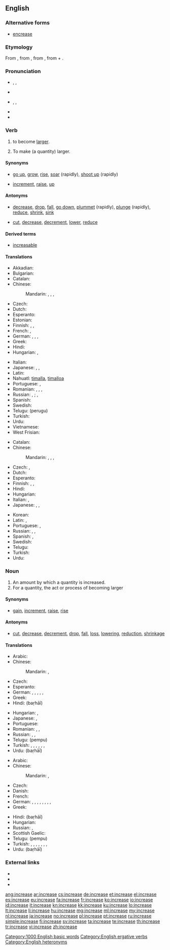 ==English==

===Alternative forms===
* [[encrease]]

===Etymology===
From {{etyl|enm}}, from {{etyl|fro}}, from {{etyl|la}} {{term|lang=la|increscere||to increase}}, from {{term|lang=la|in||in, on}} + {{term|lang=la|crescere||to grow}}.

===Pronunciation===
* {{sense|verb}} {{enPR|ĭnkrēs’}}, {{IPA|/ɪnˈkriːs/}}, {{X-SAMPA|/In"kri:s/}}
* {{audio|en-us-increase-verb.ogg|Audio (US)}}
* {{sense|noun}} {{enPR|ĭn'krēs}}, {{IPA|/ˈɪnkriːs/}}, {{X-SAMPA|/"Inkri:s/}}
* {{audio|en-us-increase-noun.ogg|Audio (US)}}
* {{rhymes|iːs}}

===Verb===
{{en-verb|increas|ing}}

# {{intransitive|of a quantity}} to become [[large]]r.
# {{transitive}} To make (a quantity) larger.

====Synonyms====
* {{sense|become larger}} [[go up]], [[grow]], [[rise]], [[soar]] (rapidly), [[shoot up]] (rapidly)
* {{sense|make larger}} [[increment]], [[raise]], {{qualifier|informal}} [[up]]

====Antonyms====
* {{sense|become larger}} [[decrease]], [[drop]], [[fall]], [[go down]], [[plummet]] (rapidly), [[plunge]] (rapidly), [[reduce]], [[shrink]], [[sink]]
* {{sense|make larger}} [[cut]], [[decrease]], [[decrement]], [[lower]], [[reduce]]

====Derived terms====
* [[increasable]]

====Translations====
{{trans-top|become larger}}
* Akkadian: {{tø|akk|𒈨𒌍|tr=miādu, ḪI.A|sc=Xsux}}
* Bulgarian: {{t|bg|нараствам|tr=narástvam|sc=Cyrl}}
* Catalan: {{t|ca|augmentar}}
* Chinese:
*: Mandarin: {{t|zh|增加|tr=zēngjiā|sc=Hani}}, {{t|zh|增長|sc=Hani}}, {{t|zh|增长|tr=zēngzhǎng|sc=Hani}}, {{t|zh|增大|tr=zēngdà|sc=Hani}}
* Czech: {{t-|cs|stoupat}}
* Dutch: {{t+|nl|toenemen}}
* Esperanto: {{t|eo|pliiĝi}}
* Estonian: {{t-|et|kasvama}}
* Finnish: {{t+|fi|kasvaa}}, {{t+|fi|lisääntyä}}, {{t-|fi|suurentua}}
* French: {{t+|fr|augmenter}}, {{t+|fr|croître}}
* German: {{t+|de|wachsen|alt=(an)-wachsen}}, {{t-|de|sich vergrößern}}, {{t+|de|steigern}}, {{t+|de|erhöhen}}
* Greek: {{t|el|αβγατίζω|tr=avγatízo|sc=Grek}}
* Hindi: {{t-|hi|बढना|tr=baṛhnā|xs=Hindi}}
* Hungarian: {{t|hu|nő}}, {{t|hu|növekszik}}
{{trans-mid}}
* Italian: {{t+|it|aumentare}}
* Japanese: {{t-|ja|増える|tr=ふえる, fueru}}, {{t-|ja|増加する|tr=ぞうかする, zōka-suru}}, {{t-|ja|増大する|tr=ぞうだいする, zōdai-suru}}
* Latin: {{t-|la|augeo|alt=augeō}}
* Nahuatl: [[timalla]], [[timalloa]]
* Portuguese: {{t+|pt|aumentar}}, {{t+|pt|acrescentar}}
* Romanian: {{t|ro|crește}}, {{t|ro|mări}}, {{t|ro|spori}}, {{t|ro|urca}}
* Russian: {{t|ru|возрастать|tr=vozrastát'|sc=Cyrl}} {{impf}}, {{t|ru|возрасти|tr=vozrastí|sc=Cyrl}} {{pf.}}; {{t|ru|увеличиваться|tr=uvelíčivat’sja}}, {{t|ru|увеличиться|tr=uvelíčit’sja}}
* Spanish: {{t+|es|aumentar}}
* Swedish: {{t|sv|öka}}
* Telugu: {{t+|te|పెరుగు}} (perugu)
* Turkish: {{t|tr|artmak}}
* Urdu: {{t-|ur|بڑھنا|tr=baṛhnā|xs=Urdu}}
* Vietnamese: {{t+|vi|tăng|xs=Vietnamese}}
* West Frisian: {{t-|fy|waakse|xs=West Frisian}}
{{trans-bottom}}

{{trans-top|make larger}}
* Catalan: {{t|ca|augmentar}}
* Chinese:
*: Mandarin: {{t|zh|增加|tr=zēngjiā|sc=Hani}}, {{t|zh|增長|sc=Hani}}, {{t|zh|增长|tr=zēngzhǎng|sc=Hani}}, {{t|zh|增大|tr=zēngdà|sc=Hani}}
* Czech: {{t-|cs|zvýšit}}, {{t-|cs|zvětšit}}
* Dutch: {{t-|nl|opvoeren}}
* Esperanto: {{t|eo|pliigi}}
* Finnish: {{t+|fi|kasvattaa}}, {{t+|fi|lisätä}}, {{t-|fi|suurentaa}}
* Hindi: {{t-|hi|बढाना|tr=baṛhānā|xs=Hindi}}
* Hungarian: {{t|hu|növel}}
* Italian: {{t+|it|aumentare}},  {{t+|it|incrementare}}
* Japanese: {{t-|ja|増やす|tr=ふやす, fuyasu}}, {{t-|ja|増加する|tr=ぞうかする, zōka-suru}}, {{t-|ja|増大する|tr=ぞうだいする, zōdai-suru}}
{{trans-mid}}
* Korean: {{t-|ko|증가시키다|tr=jeunggasikida|sc=Hang}}
* Latin: {{t+|la|adicio|alt=adiciō}},  {{t-|la|accumulo|alt=accumulō}}
* Portuguese: {{t+|pt|aumentar}}, {{t+|pt|progredir}}
* Russian: {{t+|ru|увеличивать|tr=uvelíčivat’}}, {{t+|ru|увеличить|tr=uvelíčit’}}, {{t+|ru|наращивать|tr=naráščivat’}} {{t|ru|нарастить|tr=narastít’}}
* Spanish: {{t+|es|aumentar}}, {{t+|es|subir}}
* Swedish: {{t|sv|öka}}
* Telugu: {{t|te|పెంచు|tr=penchu}}
* Turkish: {{t|tr|arttırmak}}
* Urdu: {{t-|ur|بڑھانا|tr=baṛhānā|xs=Urdu}}
{{trans-bottom}}

===Noun===
{{en-noun}}

# An amount by which a quantity is increased.
# For a quantity, the act or process of becoming larger

====Synonyms====
* {{sense|amount by which a quantity is increased}} [[gain]], [[increment]], {{qualifier|US, said of pay}} [[raise]], [[rise]]

====Antonyms====
* {{sense|amount by which a quantity is increased}} [[cut]], [[decrease]], [[decrement]], [[drop]], [[fall]], [[loss]], [[lowering]], [[reduction]], [[shrinkage]]

====Translations====
{{trans-top|increased amount}}
* Arabic: {{t|ar|نزيد|tr=nazīda|alt=نَزِيدَ|sc=Arab}}
* Chinese:
*: Mandarin: {{t|zh|增加|tr=zēngjiā|sc=Hani}}, {{t|zh|增大|tr=zēngdà|sc=Hani}}
* Czech: {{t|cs|zvýšení}}
* Esperanto: {{t|eo|plimultiĝo}}
* German: {{t|de|Erhöhung|f}}, {{t|de|Steigerung|f}}, {{t|de|Vergrößerung|f}}, {{t|de|Zunahme|f}}, {{t|de|Anstieg|m}}, {{t|de|Wachstum|n}}
* Greek: {{t+|el|αύξηση|f|tr=áfxisi}}
* Hindi: {{t-|hi|बढाई|f|xs=Hindi}} (baṛhāī)
{{trans-mid}}
* Hungarian: {{t|hu|növekmény}}, {{t|hu|növekedés}}
* Japanese: {{t+|ja|増加|tr=ぞうか, zōka}}, {{t-|ja|増大|tr=ぞうだい, zōdai}}
* Portuguese: {{t+|pt|acréscimo|m}}
* Romanian: {{t|ro|creștere|f}}, {{t|ro|sporire|f}}, {{t|ro|mărire|f}}
* Russian: {{t-|ru|увеличение|n|tr=uveličénije}}, {{t+|ru|рост|m|tr=rost}}, {{t-|ru|прирост|m|tr=priróst}}
* Telugu: {{t|te|పెంపు}} (pempu)
* Turkish: {{t|tr|artmak}}, {{t|tr|büyümek}}, {{t|tr|çoğalmak}}, {{t|tr|gelişmek}}, {{t|tr|kar etmek|tr=kyar etmek|alt=kâr etmek}}, {{t|tr|yükselmek}}, {{t|tr|fazlalaşmak}}
* Urdu: {{t-|ur|بڑھاْی|f|xs=Urdu}} (baṛhāī)
{{trans-bottom}}

{{trans-top|act of becoming larger}}
* Arabic: {{t-|ar|ارتفاع|m|alt=اِرْتِفاع|tr=irtifaa3}}
* Chinese:
*: Mandarin: {{t|zh|增加|tr=zēngjiā|sc=Hani}}, {{t|zh|增大|tr=zēngdà|sc=Hani}}
* Czech: {{t|cs|zvýšení}}
* Danish: {{t|da|stigning|c}}
* French: {{t+|fr|augmentation|f}}
* German: {{t+|de|Ansteigen|n}}, {{t+|de|Anstieg|m}}, {{t+|de|Anwachsen|n}}, {{t+|de|Erhöhung|f}}, {{t+|de|Steigen|n}}, {{t+|de|Steigern|n}}, {{t+|de|Vergrößern|n}}, {{t+|de|Wachsen|n}}, {{t+|de|Zunahme|f}}
* Greek: {{t+|el|αύξηση|f|tr=áfxisi}}
{{trans-mid}}
* Hindi: {{t-|hi|बढाई|f|xs=Hindi}} (baṛhāī)
* Hungarian: {{t|hu|növekedés}}
* Russian: {{t-|ru|увеличение|n|tr=uveličénije}}, {{t+|ru|рост|m|tr=rost}}
* Scottish Gaelic: {{t-|gd|piseach|m|xs=Scottish Gaelic}}
* Telugu: {{t|te|పెంపు}} (pempu)
* Turkish: {{t|tr|artış}}, {{t|tr|artma}}, {{t|tr|büyüme}}, {{t|tr|çoğalma}}, {{t|tr|gelişme}}, {{t|tr|kar|tr=kyar|alt=kâr}}, {{t|tr|yükselme}}, {{t|tr|fazlalaşma}}
* Urdu: {{t-|ur|بڑھاْی|f|xs=Urdu}} (baṛhāī)
{{trans-bottom}}

===External links===
* {{R:Webster 1913}}
* {{R:Century 1911}}
* {{R:OneLook}}

[[Category:1000 English basic words]]
[[Category:English ergative verbs]]
[[Category:English heteronyms]]

[[ang:increase]]
[[ar:increase]]
[[cs:increase]]
[[de:increase]]
[[et:increase]]
[[el:increase]]
[[es:increase]]
[[eu:increase]]
[[fa:increase]]
[[fr:increase]]
[[ko:increase]]
[[io:increase]]
[[id:increase]]
[[it:increase]]
[[kn:increase]]
[[kk:increase]]
[[ku:increase]]
[[lo:increase]]
[[lt:increase]]
[[li:increase]]
[[hu:increase]]
[[mg:increase]]
[[ml:increase]]
[[my:increase]]
[[nl:increase]]
[[ja:increase]]
[[no:increase]]
[[pl:increase]]
[[pt:increase]]
[[ru:increase]]
[[simple:increase]]
[[fi:increase]]
[[sv:increase]]
[[ta:increase]]
[[te:increase]]
[[th:increase]]
[[tr:increase]]
[[vi:increase]]
[[zh:increase]]